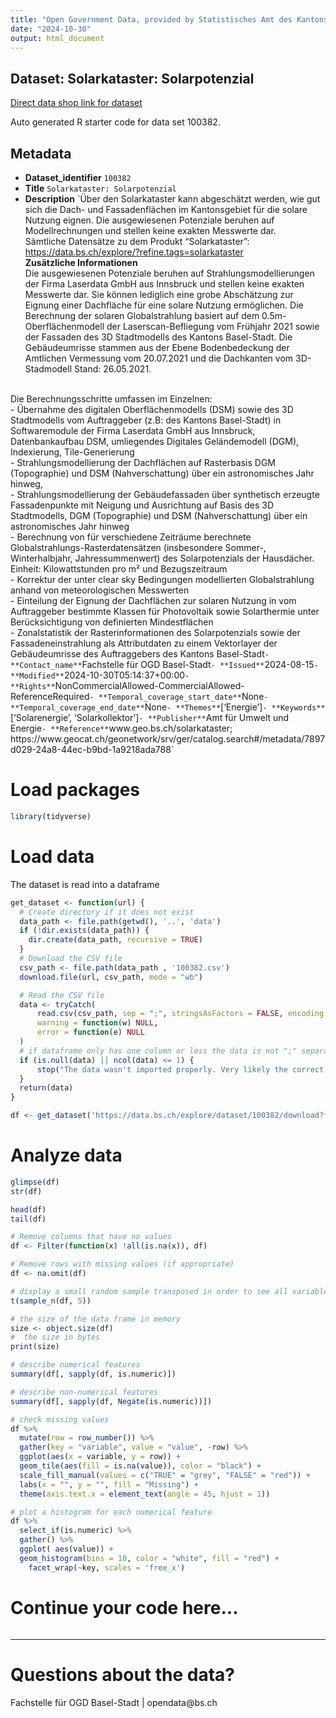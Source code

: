 ```yaml
---
title: "Open Government Data, provided by Statistisches Amt des Kantons Basel-Stadt - Fachstelle OGD"
date: "2024-10-30"
output: html_document
---
```


## Dataset: Solarkataster: Solarpotenzial

[Direct data shop link for dataset](https://data.bs.ch/explore/dataset/100382)

Auto generated R starter code for data set 100382.

## Metadata

- **Dataset_identifier** `100382`
- **Title** `Solarkataster: Solarpotenzial`
- **Description** `Über den Solarkataster kann abgeschätzt werden, wie gut sich die Dach- und Fassadenflächen im Kantonsgebiet für die solare Nutzung eignen. Die ausgewiesenen Potenziale beruhen auf Modellrechnungen und stellen keine exakten Messwerte dar.
<br> Sämtliche Datensätze zu dem Produkt "Solarkataster": <a href="https://data.bs.ch/explore/?refine.tags=solarkataster" target="_blank">https://data.bs.ch/explore/?refine.tags=solarkataster</a> 
<br><strong>Zusätzliche Informationen</strong>
<br>Die ausgewiesenen Potenziale beruhen auf Strahlungsmodellierungen der Firma Laserdata GmbH aus Innsbruck und stellen keine exakten Messwerte dar. Sie können lediglich eine grobe Abschätzung zur Eignung einer Dachfläche für eine solare Nutzung ermöglichen.
Die Berechnung der solaren Globalstrahlung basiert auf dem 0.5m-Oberflächenmodell der Laserscan-Befliegung vom Frühjahr 2021 sowie der Fassaden des 3D Stadtmodells des Kantons Basel-Stadt. Die Gebäudeumrisse stammen aus der Ebene Bodenbedeckung der Amtlichen Vermessung vom 20.07.2021 und die Dachkanten vom 3D-Stadmodell Stand: 26.05.2021.

<br>Die Berechnungsschritte umfassen im Einzelnen:
<br>- Übernahme des digitalen Oberflächenmodells (DSM) sowie des 3D Stadtmodells vom Auftraggeber (z.B: des Kantons Basel-Stadt) in Softwaremodule der Firma Laserdata GmbH aus Innsbruck, Datenbankaufbau DSM, umliegendes Digitales Geländemodell (DGM), Indexierung, Tile-Generierung
<br>
- Strahlungsmodellierung der Dachflächen auf Rasterbasis DGM (Topographie) und DSM (Nahverschattung) über ein astronomisches Jahr hinweg,
<br>
- Strahlungsmodellierung der Gebäudefassaden über synthetisch erzeugte Fassadenpunkte mit Neigung und Ausrichtung auf Basis des 3D Stadtmodells, DGM (Topographie) und DSM (Nahverschattung) über ein astronomisches Jahr hinweg
<br>
- Berechnung von für verschiedene Zeiträume berechnete Globalstrahlungs-Rasterdatensätzen (insbesondere Sommer-, Winterhalbjahr, Jahressummenwert) des Solarpotenzials der Hausdächer. Einheit: Kilowattstunden pro m² und Bezugszeitraum
<br>
- Korrektur der unter clear sky Bedingungen modellierten Globalstrahlung anhand von meteorologischen Messwerten
<br>
- Einteilung der Eignung der Dachflächen zur solaren Nutzung in vom Auftraggeber bestimmte Klassen für Photovoltaik sowie Solarthermie unter Berücksichtigung von definierten Mindestflächen
<br>
- Zonalstatistik der Rasterinformationen des Solarpotenzials sowie der Fassadeneinstrahlung als Attributdaten zu einem Vektorlayer der Gebäudeumrisse des Auftraggebers des Kantons Basel-Stadt`
- **Contact_name** `Fachstelle für OGD Basel-Stadt`
- **Issued** `2024-08-15`
- **Modified** `2024-10-30T05:14:37+00:00`
- **Rights** `NonCommercialAllowed-CommercialAllowed-ReferenceRequired`
- **Temporal_coverage_start_date** `None`
- **Temporal_coverage_end_date** `None`
- **Themes** `['Energie']`
- **Keywords** `['Solarenergie', 'Solarkollektor']`
- **Publisher** `Amt für Umwelt und Energie`
- **Reference** `www.geo.bs.ch/solarkataster; https://www.geocat.ch/geonetwork/srv/ger/catalog.search#/metadata/7897d029-24a8-44ec-b9bd-1a9218ada788`


# Load packages

```r

library(tidyverse)
```

# Load data

The dataset is read into a dataframe

```r
get_dataset <- function(url) {
  # Create directory if it does not exist
  data_path <- file.path(getwd(), '..', 'data')
  if (!dir.exists(data_path)) {
    dir.create(data_path, recursive = TRUE)
  }
  # Download the CSV file
  csv_path <- file.path(data_path , '100382.csv')
  download.file(url, csv_path, mode = "wb")

  # Read the CSV file
  data <- tryCatch(
      read.csv(csv_path, sep = ";", stringsAsFactors = FALSE, encoding = "UTF-8"),
      warning = function(w) NULL,
      error = function(e) NULL
  )
  # if dataframe only has one column or less the data is not ";" separated
  if (is.null(data) || ncol(data) <= 1) {
      stop("The data wasn't imported properly. Very likely the correct separator couldn't be found.\nPlease check the dataset manually and adjust the code.")
  }
  return(data)
}
```

```r

df <- get_dataset('https://data.bs.ch/explore/dataset/100382/download?format=csv&timezone=Europe%2FZurich')

```

# Analyze data

```r

glimpse(df)
str(df)

head(df)
tail(df)

```

```r
# Remove columns that have no values
df <- Filter(function(x) !all(is.na(x)), df)

# Remove rows with missing values (if appropriate)
df <- na.omit(df)
```

```r
# display a small random sample transposed in order to see all variables
t(sample_n(df, 5))
```

```r
# the size of the data frame in memory
size <- object.size(df)
#  the size in bytes
print(size)
```

```r
# describe numerical features
summary(df[, sapply(df, is.numeric)])
```

```r
# describe non-numerical features
summary(df[, sapply(df, Negate(is.numeric))])
```

```r
# check missing values
df %>%
  mutate(row = row_number()) %>%
  gather(key = "variable", value = "value", -row) %>%
  ggplot(aes(x = variable, y = row)) +
  geom_tile(aes(fill = is.na(value)), color = "black") +
  scale_fill_manual(values = c("TRUE" = "grey", "FALSE" = "red")) +
  labs(x = "", y = "", fill = "Missing") +
  theme(axis.text.x = element_text(angle = 45, hjust = 1))
```

```r
# plot a histogram for each numerical feature
df %>%
  select_if(is.numeric) %>%
  gather() %>%
  ggplot( aes(value)) +
  geom_histogram(bins = 10, color = "white", fill = "red") +
    facet_wrap(~key, scales = 'free_x')
```

# Continue your code here...

```r

```
------------------------------------------------------------------------

# Questions about the data?

Fachstelle für OGD Basel-Stadt | opendata@bs.ch
